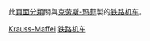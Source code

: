 此[[wikipedia:頁面分類|頁面分類]]關與[[克劳斯-玛菲|克劳斯-玛菲]]製的[[铁路机车|铁路机车]]。

[[Category:鐵路机车_(按制造商)|Krauss-Maffei]]
[[Category:克劳斯-玛菲|铁路机车]]